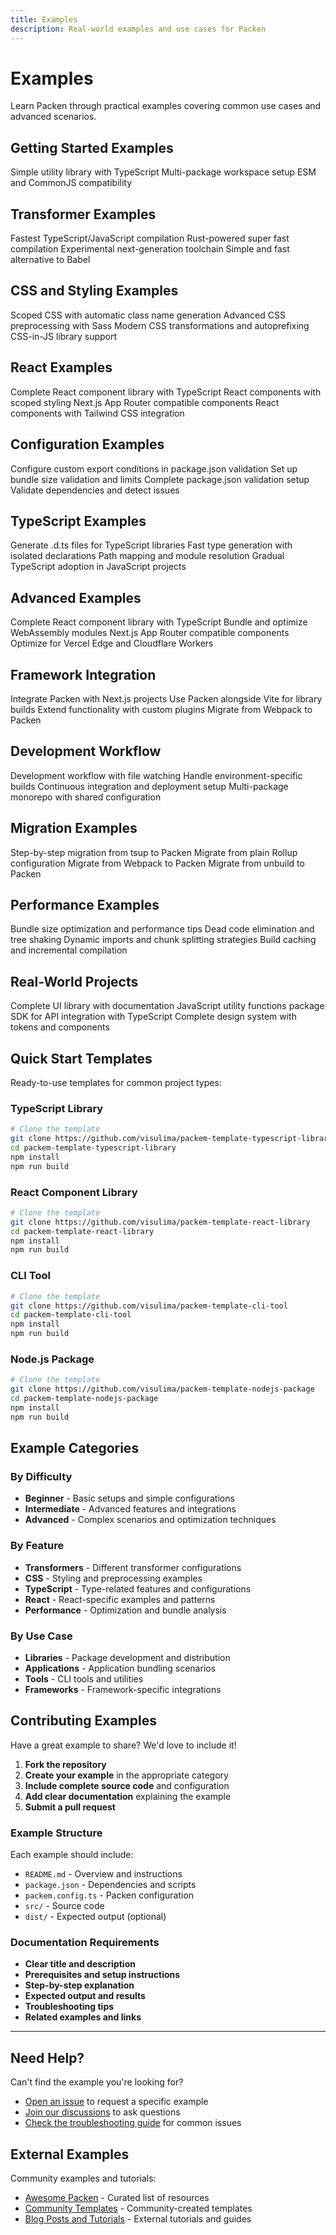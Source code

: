 ```yaml
---
title: Examples
description: Real-world examples and use cases for Packen
---
```


# Examples

Learn Packen through practical examples covering common use cases and advanced scenarios.

## Getting Started Examples

<Cards>
  <Card href="/docs/examples/basic-library" title="Basic Library">
    Simple utility library with TypeScript
  </Card>
  
  <Card href="/docs/examples/monorepo" title="Monorepo">
    Multi-package workspace setup
  </Card>
  
  <Card href="/docs/examples/dual-package" title="Dual Package">
    ESM and CommonJS compatibility
  </Card>
</Cards>

## Transformer Examples

<Cards>
  <Card href="/docs/examples/esbuild" title="esbuild Transformer">
    Fastest TypeScript/JavaScript compilation
  </Card>
  
  <Card href="/docs/examples/swc" title="SWC Transformer">
    Rust-powered super fast compilation
  </Card>
  
  <Card href="/docs/examples/oxc" title="OXC Transformer">
    Experimental next-generation toolchain
  </Card>
  
  <Card href="/docs/examples/sucrase" title="Sucrase Transformer">
    Simple and fast alternative to Babel
  </Card>
</Cards>

## CSS and Styling Examples

<Cards>
  <Card href="/docs/examples/css-modules" title="CSS Modules">
    Scoped CSS with automatic class name generation
  </Card>
  
  <Card href="/docs/examples/sass" title="Sass/SCSS">
    Advanced CSS preprocessing with Sass
  </Card>
  
  <Card href="/docs/examples/postcss" title="PostCSS">
    Modern CSS transformations and autoprefixing
  </Card>
  
  <Card href="/docs/examples/styled-components" title="Styled Components">
    CSS-in-JS library support
  </Card>
</Cards>

## React Examples

<Cards>
  <Card href="/docs/examples/react-library" title="React Component Library">
    Complete React component library with TypeScript
  </Card>
  
  <Card href="/docs/examples/react/css-modules" title="React with CSS Modules">
    React components with scoped styling
  </Card>
  
  <Card href="/docs/examples/react/server-components" title="React Server Components">
    Next.js App Router compatible components
  </Card>
  
  <Card href="/docs/examples/react/tailwind" title="React with Tailwind CSS">
    React components with Tailwind CSS integration
  </Card>
</Cards>

## Configuration Examples

<Cards>
  <Card href="/docs/examples/configuration/extra-conditions" title="Extra Conditions">
    Configure custom export conditions in package.json validation
  </Card>
  
  <Card href="/docs/examples/configuration/bundle-limits" title="Bundle Size Limits">
    Set up bundle size validation and limits
  </Card>
  
  <Card href="/docs/examples/configuration/package-validation" title="Package.json Validation">
    Complete package.json validation setup
  </Card>
  
  <Card href="/docs/examples/configuration/dependency-validation" title="Dependency Validation">
    Validate dependencies and detect issues
  </Card>
</Cards>

## TypeScript Examples

<Cards>
  <Card href="/docs/examples/typescript/declarations" title="TypeScript Declarations">
    Generate .d.ts files for TypeScript libraries
  </Card>
  
  <Card href="/docs/examples/typescript/isolated-declarations" title="Isolated Declarations">
    Fast type generation with isolated declarations
  </Card>
  
  <Card href="/docs/examples/typescript/paths" title="TSConfig Paths">
    Path mapping and module resolution
  </Card>
  
  <Card href="/docs/examples/typescript/mixed" title="Mixed JavaScript/TypeScript">
    Gradual TypeScript adoption in JavaScript projects
  </Card>
</Cards>

## Advanced Examples

<Cards>
  <Card href="/docs/examples/react-library" title="React Component Library">
    Complete React component library with TypeScript
  </Card>
  
  <Card href="/docs/examples/webassembly" title="WebAssembly Integration">
    Bundle and optimize WebAssembly modules
  </Card>
  
  <Card href="/docs/examples/server-components" title="React Server Components">
    Next.js App Router compatible components
  </Card>
  
  <Card href="/docs/examples/edge-runtime" title="Edge Runtime">
    Optimize for Vercel Edge and Cloudflare Workers
  </Card>
</Cards>

## Framework Integration

<Cards>
  <Card href="/docs/examples/nextjs" title="Next.js Plugin">
    Integrate Packen with Next.js projects
  </Card>
  
  <Card href="/docs/examples/vite" title="Vite Integration">
    Use Packen alongside Vite for library builds
  </Card>
  
  <Card href="/docs/examples/rollup" title="Custom Rollup Plugins">
    Extend functionality with custom plugins
  </Card>
  
  <Card href="/docs/examples/webpack" title="Webpack Migration">
    Migrate from Webpack to Packen
  </Card>
</Cards>

## Development Workflow

<Cards>
  <Card href="/docs/examples/workflow/watch-mode" title="Watch Mode">
    Development workflow with file watching
  </Card>
  
  <Card href="/docs/examples/workflow/environment-variables" title="Environment Variables">
    Handle environment-specific builds
  </Card>
  
  <Card href="/docs/examples/workflow/cicd" title="CI/CD Integration">
    Continuous integration and deployment setup
  </Card>
  
  <Card href="/docs/examples/workflow/monorepo" title="Monorepo Setup">
    Multi-package monorepo with shared configuration
  </Card>
</Cards>

## Migration Examples

<Cards>
  <Card href="/docs/examples/migration/from-tsup" title="From tsup">
    Step-by-step migration from tsup to Packen
  </Card>
  
  <Card href="/docs/examples/migration/from-rollup" title="From Rollup">
    Migrate from plain Rollup configuration
  </Card>
  
  <Card href="/docs/examples/migration/from-webpack" title="From Webpack">
    Migrate from Webpack to Packen
  </Card>
  
  <Card href="/docs/examples/migration/from-unbuild" title="From unbuild">
    Migrate from unbuild to Packen
  </Card>
</Cards>

## Performance Examples

<Cards>
  <Card href="/docs/examples/performance/optimization" title="Optimization Techniques">
    Bundle size optimization and performance tips
  </Card>
  
  <Card href="/docs/examples/performance/tree-shaking" title="Tree Shaking">
    Dead code elimination and tree shaking
  </Card>
  
  <Card href="/docs/examples/performance/code-splitting" title="Code Splitting">
    Dynamic imports and chunk splitting strategies
  </Card>
  
  <Card href="/docs/examples/performance/caching" title="Caching Strategies">
    Build caching and incremental compilation
  </Card>
</Cards>

## Real-World Projects

<Cards>
  <Card href="/docs/examples/projects/ui-library" title="UI Component Library">
    Complete UI library with documentation
  </Card>
  
  <Card href="/docs/examples/projects/utility-library" title="Utility Library">
    JavaScript utility functions package
  </Card>
  
  <Card href="/docs/examples/projects/nodejs-sdk" title="Node.js SDK">
    SDK for API integration with TypeScript
  </Card>
  
  <Card href="/docs/examples/projects/design-system" title="Design System">
    Complete design system with tokens and components
  </Card>
</Cards>

## Quick Start Templates

Ready-to-use templates for common project types:

### TypeScript Library
```bash
# Clone the template
git clone https://github.com/visulima/packem-template-typescript-library
cd packem-template-typescript-library
npm install
npm run build
```

### React Component Library
```bash
# Clone the template
git clone https://github.com/visulima/packem-template-react-library
cd packem-template-react-library
npm install
npm run build
```

### CLI Tool
```bash
# Clone the template
git clone https://github.com/visulima/packem-template-cli-tool
cd packem-template-cli-tool
npm install
npm run build
```

### Node.js Package
```bash
# Clone the template
git clone https://github.com/visulima/packem-template-nodejs-package
cd packem-template-nodejs-package
npm install
npm run build
```

## Example Categories

### By Difficulty

- **Beginner** - Basic setups and simple configurations
- **Intermediate** - Advanced features and integrations
- **Advanced** - Complex scenarios and optimization techniques

### By Feature

- **Transformers** - Different transformer configurations
- **CSS** - Styling and preprocessing examples
- **TypeScript** - Type-related features and configurations
- **React** - React-specific examples and patterns
- **Performance** - Optimization and bundle analysis

### By Use Case

- **Libraries** - Package development and distribution
- **Applications** - Application bundling scenarios
- **Tools** - CLI tools and utilities
- **Frameworks** - Framework-specific integrations

## Contributing Examples

Have a great example to share? We'd love to include it!

1. **Fork the repository**
2. **Create your example** in the appropriate category
3. **Include complete source code** and configuration
4. **Add clear documentation** explaining the example
5. **Submit a pull request**

### Example Structure

Each example should include:

- `README.md` - Overview and instructions
- `package.json` - Dependencies and scripts
- `packem.config.ts` - Packen configuration
- `src/` - Source code
- `dist/` - Expected output (optional)

### Documentation Requirements

- **Clear title and description**
- **Prerequisites and setup instructions**
- **Step-by-step explanation**
- **Expected output and results**
- **Troubleshooting tips**
- **Related examples and links**

---

## Need Help?

Can't find the example you're looking for? 

- [Open an issue](https://github.com/visulima/packem/issues) to request a specific example
- [Join our discussions](https://github.com/visulima/packem/discussions) to ask questions
- [Check the troubleshooting guide](/docs/guide/troubleshooting) for common issues

## External Examples

Community examples and tutorials:

- [Awesome Packen](https://github.com/visulima/awesome-packen) - Curated list of resources
- [Community Templates](https://github.com/topics/packen-template) - Community-created templates
- [Blog Posts and Tutorials](https://github.com/visulima/packem/wiki/Tutorials) - External tutorials and guides